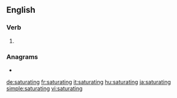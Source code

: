 ==English==

===Verb===
{{head|en|present participle}}

# {{present participle of|saturate|lang=en|nocat=1}}

===Anagrams===
* {{l|en|antitragus}}

[[de:saturating]]
[[fr:saturating]]
[[it:saturating]]
[[hu:saturating]]
[[ja:saturating]]
[[simple:saturating]]
[[vi:saturating]]
